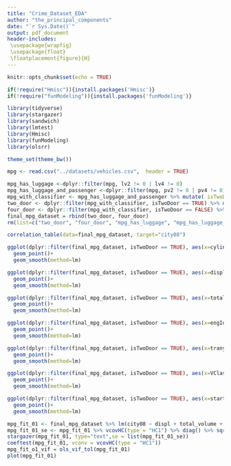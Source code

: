 ```yaml
---
title: "Crime_Dataset_EDA"
author: "the_principal_components"
date: "`r Sys.Date()`"
output: pdf_document
header-includes:
 \usepackage{wrapfig}
 \usepackage{float}
 \floatplacement{figure}{H}
---
```


```r
knitr::opts_chunk$set(echo = TRUE)
```

```r
if(!require("Hmisc")){install.packages('Hmisc')}
if(!require("funModeling")){install.packages('funModeling')}
```
```r

library(tidyverse) 
library(stargazer)
library(sandwich)
library(lmtest)
library(Hmisc)
library(funModeling)
library(olsrr)

theme_set(theme_bw())
```

```r
mpg <- read.csv("../datasets/vehicles.csv",  header = TRUE)
```
```r
mpg_has_luggage <-dplyr::filter(mpg, lv2 != 0 | lv4 != 0)
mpg_has_luggage_and_passenger <-dplyr::filter(mpg, pv2 != 0 | pv4 != 0)
mpg_with_classifier <- mpg_has_luggage_and_passenger %>% mutate( isTwoDoor = (pv2 != 0))
two_door <- dplyr::filter(mpg_with_classifier, isTwoDoor == TRUE) %>% mutate( total_volume = pv2 + lv2)
four_door <- dplyr::filter(mpg_with_classifier, isTwoDoor == FALSE) %>% mutate( total_volume = pv4 + lv4)
final_mpg_dataset = rbind(two_door, four_door)
rm(list=c("two_door", "four_door", "mpg_has_luggage", "mpg_has_luggage_and_passenger", "mpg_with_classifier"))
```

```r
correlation_table(data=final_mpg_dataset, target="city08")
```

```r
ggplot(dplyr::filter(final_mpg_dataset, isTwoDoor == TRUE), aes(x=cylinders, y=city08)) + 
  geom_point()+
  geom_smooth(method=lm)

ggplot(dplyr::filter(final_mpg_dataset, isTwoDoor == TRUE), aes(x=displ, y=city08)) +
  geom_point()+
  geom_smooth(method=lm)

ggplot(dplyr::filter(final_mpg_dataset, isTwoDoor == TRUE), aes(x=total_volume , y=city08)) +
  geom_point()+
  geom_smooth(method=lm)

ggplot(dplyr::filter(final_mpg_dataset, isTwoDoor == TRUE), aes(x=engId, y=city08)) +
  geom_point()+
  geom_smooth(method=lm)

ggplot(dplyr::filter(final_mpg_dataset, isTwoDoor == TRUE), aes(x=trany, y=city08)) +
  geom_point()+
  geom_smooth(method=lm)

ggplot(dplyr::filter(final_mpg_dataset, isTwoDoor == TRUE), aes(x=VClass, y=city08)) +
  geom_point()+
  geom_smooth(method=lm)

ggplot(dplyr::filter(final_mpg_dataset, isTwoDoor == TRUE), aes(x=startStop , y=city08)) +
  geom_point()+
  geom_smooth(method=lm)
```
```r
mpg_fit_01 <- final_mpg_dataset %>% lm(city08 ~ displ + total_volume + VClass, data = .)
mpg_fit_01_se <- mpg_fit_01 %>% vcovHC(type = "HC1") %>% diag() %>% sqrt()
stargazer(mpg_fit_01, type="text",se = list(mpg_fit_01_se))
coeftest(mpg_fit_01, vconv = vcovHC(type = "HC1"))
mpg_fit_o1_vif = ols_vif_tol(mpg_fit_01)
plot(mpg_fit_01)
```
